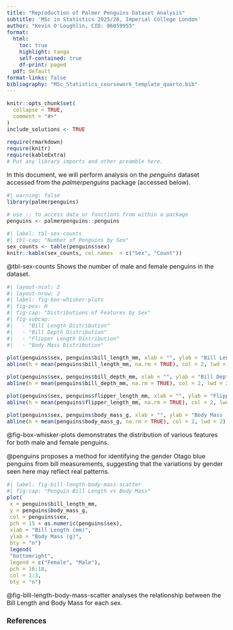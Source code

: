 ```yaml
---
title: "Reproduction of Palmer Penguins Dataset Analysis"
subtitle: 'MSc in Statistics 2025/26, Imperial College London'
author: "Kevin O'Loughlin, CID: 06059955"
format:
  html:
    toc: true
    highlight: tango
    self-contained: true
    df-print: paged
  pdf: default
format-links: false
bibliography: "MSc_Statistics_coursework_template_quarto.bib" 
---
```


<style type="text/css">
h1{
  font-size: 24pt;
}
h2{
  font-size: 18pt;
}
body{
  font-size: 12pt;
}
</style>

```r
knitr::opts_chunk$set(
  collapse = TRUE,
  comment = "#>"
)
include_solutions <- TRUE
```
```r
require(rmarkdown)
require(knitr)
require(kableExtra)
# Put any library imports and other preamble here.
```


In this document, we will perform analysis on the _penguins_ dataset accessed from the _palmerpenguins_ package (accessed below).


```r
#| warning: false
library(palmerpenguins)

# use :: to access data or functions from within a package 
penguins <- palmerpenguins::penguins
```

```r
#| label: tbl-sex-counts
#| tbl-cap: "Number of Penguins by Sex"
sex_counts <- table(penguins$sex)
knitr::kable(sex_counts, col.names  = c("Sex", "Count"))
```

@tbl-sex-counts Shows the number of male and female penguins in the dataset.


```r
#| layout-ncol: 2
#| layout-nrow: 2
#| label: fig-box-whisker-plots
#| fig-pos: H
#| fig-cap: "Distributions of Features by Sex"
#| fig-subcap: 
#|   - "Bill Length Distribution"
#|   - "Bill Depth Distribution"
#|   - "Flipper Length Distribution"
#|   - "Body Mass Distribution"

plot(penguins$sex, penguins$bill_length_mm, xlab = "", ylab = "Bill Length (mm)", col = c(6,3))
abline(h = mean(penguins$bill_length_mm, na.rm = TRUE), col = 2, lwd = 2)

plot(penguins$sex, penguins$bill_depth_mm, xlab = "", ylab = "Bill Depth (mm)", col = c(6,3))
abline(h = mean(penguins$bill_depth_mm, na.rm = TRUE), col = 2, lwd = 2)

plot(penguins$sex, penguins$flipper_length_mm, xlab = "", ylab = "Flipper Length (mm)", col = c(6,3))
abline(h = mean(penguins$flipper_length_mm, na.rm = TRUE), col = 2, lwd = 2)

plot(penguins$sex, penguins$body_mass_g, xlab = "", ylab = "Body Mass (g)", col = c(6,3))
abline(h = mean(penguins$body_mass_g, na.rm = TRUE), col = 2, lwd = 2)

```



@fig-box-whisker-plots demonstrates the distribution of various features for both male and female penguins.

@penguins proposes a method for identifying the gender Otago blue penguins from bill measurements, suggesting that the variations by gender seen here may reflect real patterns.

```r
#| label: fig-bill-length-body-mass-scatter
#| fig-cap: "Penguin Bill Length vs Body Mass"
plot(
 x = penguins$bill_length_mm,
 y = penguins$body_mass_g,
 col = penguins$sex,
 pch = 15 + as.numeric(penguins$sex),
 xlab = "Bill Length (mm)",
 ylab = "Body Mass (g)",
 bty = "n")
 legend(
 "bottomright",
 legend = c("Female", "Male"),
 pch = 16:18,
 col = 1:3,
 bty = "n")
```

@fig-bill-length-body-mass-scatter analyses the relationship between the Bill Length and Body Mass for each sex.



### References

::: {#refs}
:::